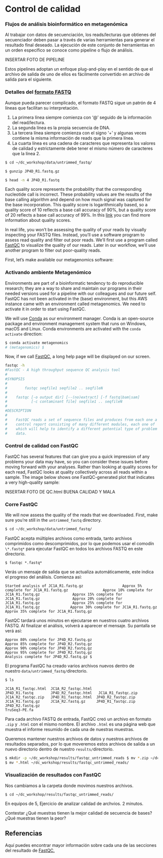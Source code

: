 # Control de calidad

### Flujos de análisis bioinformático en metagenómica

Al trabajar con datos de secuenciación, los reads/lecturas que obtienes del secuenciador deben pasar a través de varias herramientas para generar el resultado final deseado. La ejecución de este conjunto de herramientas en un orden específico se conoce como pipeline o flujo de análisis.

INSERTAR FOTO DE PIPELINE

Estos pipelines adoptan un enfoque plug-and-play en el sentido de que el archivo de salida de uno de ellos es fácilmente convertido en archivo de salida para el siguiente.

### Detalles del [formato FASTQ](https://en.wikipedia.org/wiki/Phred_quality_score)

Aunque pueda parecer complicado, el formato FASTQ sigue un patrón de 4 líneas que facilitan su interpretación.

1.  La primera línea siempre comienza con '\@' seguido de la información del read/lectura.
2.  La segunda línea es la propia secuencia de DNA.
3.  La tercera línea siempre comienza con el signo '+' y algunas veces contiene la misma información de reads que la primera línea.
4.  La cuarta línea es una cadena de caracteres que representa los valores de calidad y estrictamente debe tener el mismo número de caracteres que la línea 2.

``` .bash
$ cd ~/dc_workshop/data/untrimmed_fastq/

$ gunzip JP4D_R1.fastq.gz

$ head -n 4 JP4D_R1.fastq
```

Each quality score represents the probability that the corresponding nucleotide call is incorrect. These probability values are the results of the base calling algorithm and depend on how much signal was captured for the base incorporation. This quality score is logarithmically based, so a quality score of 10 reflects a base call accuracy of 90%, but a quality score of 20 reflects a base call accuracy of 99%. In this [link](https://drive5.com/usearch/manual/quality_score.html) you can find more information about quality scores.

In real life, you won’t be assessing the quality of your reads by visually inspecting your FASTQ files. Instead, you’ll use a software program to assess read quality and filter out poor reads. We’ll first use a program called [FastQC](http://www.bioinformatics.babraham.ac.uk/projects/fastqc/) to visualize the quality of our reads. Later in our workflow, we’ll use another program to filter out poor-quality reads.

First, let’s make available our metagenomics software:

### Activando ambiente Metagenómico

Environments are part of a bioinformatic tendency to do reproducible research; they are a way to share and maintain our programs in their needed versions used for a pipeline with our colleagues and our future self. FastQC has not been activated in the (base) environment, but this AWS instance came with an environment called metagenomics. We need to activate it in order to start using FastQC.

We will use [Conda](https://docs.conda.io/en/latest/) as our environment manager. Conda is an open-source package and environment management system that runs on Windows, macOS and Linux. Conda environments are activated with the `conda activate` direction:

``` bash
$ conda activate metagenomics
# (metagenomics) $
```

Now, if we call [FastQC](https://www.bioinformatics.babraham.ac.uk/projects/fastqc/), a long help page will be displayed on our screen.

``` bash
fastqc -h
#FastQC - A high throughput sequence QC analysis tool
#
#SYNOPSIS
#
#        fastqc seqfile1 seqfile2 .. seqfileN
#
#    fastqc [-o output dir] [--(no)extract] [-f fastq|bam|sam]
#           [-c contaminant file] seqfile1 .. seqfileN
#
#DESCRIPTION
#
#    FastQC reads a set of sequence files and produces from each one a quality
#    control report consisting of many different modules, each one of
#    which will help to identify a different potential type of problem in your
#    data.
```

### Control de calidad con FastQC

FastQC has several features that can give you a quick impression of any problems your data may have, so you can consider these issues before moving forward with your analyses. Rather than looking at quality scores for each read, FastQC looks at quality collectively across all reads within a sample. The image below shows one FastQC-generated plot that indicates a very high-quality sample:

INSERTAR FOTO DE QC.html BUENA CALIDAD Y MALA

### Corre FastQC

We will now assess the quality of the reads that we downloaded. First, make sure you’re still in the `untrimmed_fastq` directory.

``` bash
$ cd ~/dc_workshop/data/untrimmed_fastq/ 
```

FastQC acepta múltiples archivos como entrada, tanto archivos comprimidos como descomprimidos, por lo que podemos usar el comodín `\*.fastq*` para ejecutar FastQC en todos los archivos FASTQ en este directorio.

```         
$ fastqc *.fastq* 
```

Verás un mensaje de salida que se actualiza automáticamente, este indica el progreso del análisis. Comienza así:

``` o
Started analysis of JC1A_R1.fastq.gz                  Approx 5% complete for JC1A_R1.fastq.gz                Approx 10% complete for JC1A_R1.fastq.gz               Approx 15% complete for JC1A_R1.fastq.gz               Approx 20% complete for JC1A_R1.fastq.gz               Approx 25% complete for JC1A_R1.fastq.gz              Approx 30% complete for JC1A_R1.fastq.gz               Approx 35% complete for JC1A_R1.fastq.gz
```

FastQC tardará unos minutos en ejecutarse en nuestros cuatro archivos FASTQ. Al finalizar el análisis, volverá a aparecer el mensaje. Su pantalla se verá así:

```         
Approx 80% complete for JP4D_R2.fastq.gz 
Approx 85% complete for JP4D_R2.fastq.gz 
Approx 90% complete for JP4D_R2.fastq.gz 
Approx 95% complete for JP4D_R2.fastq.gz 
Analysis complete for JP4D_R2.fastq.gz $
```

El programa FastQC ha creado varios archivos nuevos dentro de nuestro `data/untrimmed_fastq/`directorio.

``` bash
$ ls 
```

```         
JC1A_R1_fastqc.html  JC1A_R2_fastqc.html  
JP4D_R1.fastq        JP4D_R2_fastqc.html   JC1A_R1_fastqc.zip   JC1A_R2_fastqc.zip   JP4D_R1_fastqc.html  JP4D_R2_fastqc.zip 
JC1A_R1.fastq.gz     JC1A_R2.fastq.gz     JP4D_R1_fastqc.zip   JP4D_R2.fastq.gz
TruSeq3-PE.fa
```

Para cada archivo FASTQ de entrada, FastQC creó un archivo en formato `.zip` y `.html` con el mismo nombre. El archivo `.html` es una página web que muestra el informe resumido de cada una de nuestras muestras.

Queremos mantener nuestros archivos de datos y nuestros archivos de resultados separados, por lo que moveremos estos archivos de salida a un nuevo directorio dentro de nuestro `results/`directorio.

``` bash
$ mkdir -p ~/dc_workshop/results/fastqc_untrimmed_reads $ mv *.zip ~/dc_workshop/results/fastqc_untrimmed_reads/  
$ mv *.html ~/dc_workshop/results/fastqc_untrimmed_reads/
```

### Visualización de resultados con FastQC

Nos cambiamos a la carpeta donde movimos nuestros archivos.

```         
$ cd ~/dc_workshop/results/fastqc_untrimmed_reads/
```

En equipos de 5, Ejercicio de analizar calidad de archvios. 2 minutos.

Contestar ¿Qué muestras tienen la mejor calidad de secuencia de bases? ¿Qué muestras tienen la peor?

## Referencias

Aquí puedes encontrar mayor información sobre cada una de las secciones del resultado de [FastQC.](https://www.bioinformatics.babraham.ac.uk/projects/fastqc/Help/)
